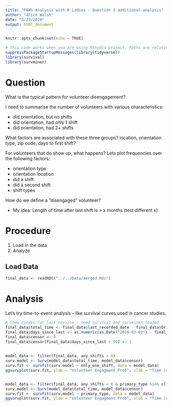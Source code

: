```yaml
---
title: "PAWS Analysis with R-Ladies - Question 3 additional analysis"
author: "Alice Walsh"
date: "3/23/2018"
output: html_document
---
```



```r
knitr::opts_chunk$set(echo = TRUE)
```

```r
# This code works when you are using RStudio project. Paths are relative and stuff
suppressPackageStartupMessages(library(tidyverse))
library(survival)
library(survminer)
```

# Question
What is the typical pattern for volunteer disengagement?

I need to summarise the number of volunteers with various characteristics:  

* did orientation, but no shifts
* did orientation, had only 1 shift
* did orientation, had 2+ shifts

What factors are associated with these three groups? location, orientation type, zip code, days to first shift?

For volunteers that do show up, what happens? Lets plot frequencies over the following factors:  

* orientation type
* orientation location
* did a shift
* did a second shift
* shift types

How do we define a "disengaged" volunteer?  

* My idea: Length of time after last shift is > x months (test different x)

# Procedure  

1. Load in the data
1. Analyze

## Load Data
```r
final_data <- readRDS("../../Data/merged.Rds")
```

# Analysis
Let's try time-to-event analysis - like survival curves used in cancer studies.

```r
# Show curves for last service - need survival and survminer loaded
final_data$total_time <- final_data$last_recorded_date - final_data$Orientation.Date.Primary
final_data$days_since_last <- as.numeric(as.Date("2018-03-02") - final_data$last_recorded_date)
final_data$censor <- 0
final_data$censor[final_data$days_since_last > 90] <- 1 
  
  
model_data <- filter(final_data, any_shifts > 0)
surv.model <- Surv(model_data$total_time, model_data$censor)
surv.fit <- survfit(surv.model ~ only_one_shift, data = model_data)
ggsurvplot(surv.fit, ylab = "Volunteer Engagment Prob", xlab = "Time (days)")  


model_data <- filter(final_data, any_shifts > 0 & primary_type %in% c("Cat Care Volunteer", "Dog Care Volunteer","other_event"))
surv.model <- Surv(model_data$total_time, model_data$censor)
surv.fit <- survfit(surv.model ~ primary_type, data = model_data)
ggsurvplot(surv.fit, ylab = "Volunteer Engagment Prob", xlab = "Time (days)")  
  
```


